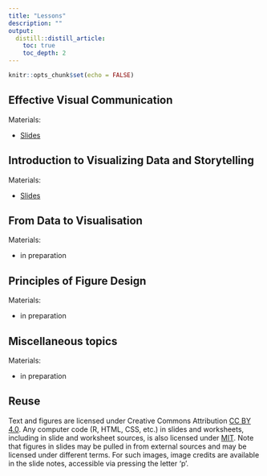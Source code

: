 ```yaml
---
title: "Lessons"
description: ""
output:
  distill::distill_article:
    toc: true
    toc_depth: 2
---
```


```r
knitr::opts_chunk$set(echo = FALSE)
```


## Effective Visual Communication

<p class="nospace">Materials:</p>

- [Slides](slides/telling-a-story.html)  


## Introduction to Visualizing Data and Storytelling

<p class="nospace">Materials:</p>

- [Slides](slides/introduction.html)  

## From Data to Visualisation

<p class="nospace">Materials:</p>

- in preparation

## Principles of Figure Design

<p class="nospace">Materials:</p>

- in preparation

## Miscellaneous topics 

<p class="nospace">Materials:</p>

- in preparation

## Reuse {.appendix}

Text and figures are licensed under Creative Commons Attribution [CC BY 4.0](https://creativecommons.org/licenses/by/4.0/). Any computer code (R, HTML, CSS, etc.) in slides and worksheets, including in slide and worksheet sources, is also licensed under [MIT](https://github.com/wilkelab/SDS375/LICENSE.md). Note that figures in slides may be pulled in from external sources and may be licensed under different terms. For such images, image credits are available in the slide notes, accessible via pressing the letter 'p'.
